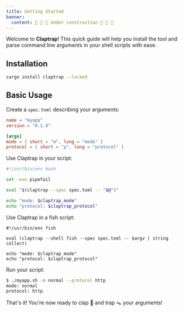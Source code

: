 ```yaml
---
title: Getting Started
banner:
  content: 🚧 🚧 🚧 Under construction 🚧 🚧 🚧
---
```


Welcome to **Claptrap**! This quick guide will help you install the tool and parse command line arguments in your shell scripts with ease.

## Installation

```bash
cargo install claptrap --locked
```

## Basic Usage

Create a `spec.toml` describing your arguments:

```toml
name = "myapp"
version = "0.1.0"

[args]
mode = { short = "m", long = "mode" }
protocol = { short = "p", long = "protocol" }
```

Use Claptrap in your script:

```bash
#!/usr/bin/env bash

set -euo pipefail

eval "$(claptrap --spec spec.toml -- "$@")"

echo "mode: $claptrap_mode"
echo "protocol: $claptrap_protocol"
```

Use Claptrap in a fish script:

```fish
#!/usr/bin/env fish

eval (claptrap --shell fish --spec spec.toml -- $argv | string collect)

echo "mode: $claptrap_mode"
echo "protocol: $claptrap_protocol"
```

Run your script:

```bash
$ ./myapp.sh -m normal --protocol http
mode: normal
protocol: http
```

That's it! You're now ready to clap 👏 and trap 🪤 your arguments!
